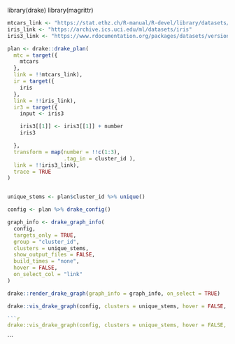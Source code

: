 library(drake)
library(magrittr)

```r
mtcars_link <- "https://stat.ethz.ch/R-manual/R-devel/library/datasets/html/mtcars.html"
iris_link <- "https://archive.ics.uci.edu/ml/datasets/iris"
iris3_link <- "https://www.rdocumentation.org/packages/datasets/versions/3.6.1/topics/iris"

plan <- drake::drake_plan(
  mtc = target({
    mtcars
  },
  link = !!mtcars_link),
  ir = target({
    iris
  },
  link = !!iris_link),
  ir3 = target({
    input <- iris3

    iris3[[1]] <- iris3[[1]] + number
    iris3

  },
  transform = map(number = !!c(1:3),
                  .tag_in = cluster_id ),
  link = !!iris3_link),
  trace = TRUE
)


unique_stems <- plan$cluster_id %>% unique()

config <- plan %>% drake_config()

graph_info <- drake_graph_info(
  config,
  targets_only = TRUE,
  group = "cluster_id",
  clusters = unique_stems,
  show_output_files = FALSE,
  build_times = "none",
  hover = FALSE,
  on_select_col = "link"
)
```
```r
drake::render_drake_graph(graph_info = graph_info, on_select = TRUE)
```

```r
drake::vis_drake_graph(config, clusters = unique_stems, hover = FALSE, on_select_col = "link", on_select = NULL)
```
```r
```r
drake::vis_drake_graph(config, clusters = unique_stems, hover = FALSE, on_select_col = "link", on_select = TRUE)
```
```

